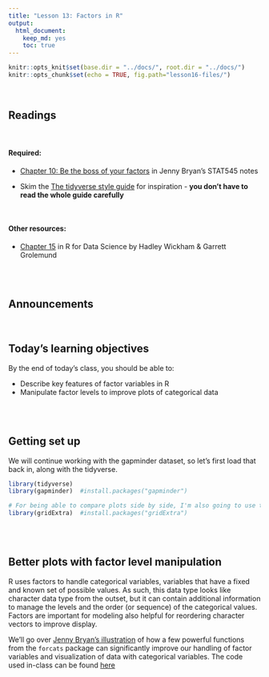```yaml
---
title: "Lesson 13: Factors in R"
output: 
  html_document:
    keep_md: yes 
    toc: true
---
```

  
```r
knitr::opts_knit$set(base.dir = "../docs/", root.dir = "../docs/")
knitr::opts_chunk$set(echo = TRUE, fig.path="lesson16-files/")
```

<br>

## Readings

<br>

#### Required: 

* [Chapter 10: Be the boss of your factors](https://stat545.com/factors-boss.html) in Jenny Bryan's STAT545 notes

* Skim the [The tidyverse style guide](https://style.tidyverse.org/) for inspiration - **you don't have to read the whole guide carefully**


<br>

#### Other resources:

* [Chapter 15](https://r4ds.had.co.nz/factors.html) in R for Data Science by Hadley Wickham & Garrett Grolemund

<br>
<br>

## Announcements


<br>

## Today's learning objectives
By the end of today's class, you should be able to:

* Describe key features of factor variables in R
* Manipulate factor levels to improve plots of categorical data

<br>
<br>

## Getting set up
We will continue working with the gapminder dataset, so let's first load that back in, along with the tidyverse.

```r

library(tidyverse)
library(gapminder)  #install.packages("gapminder")

# For being able to compare plots side by side, I'm also going to use the gridExtra package today
library(gridExtra)  #install.packages("gridExtra")

```

<br>
<br>


## Better plots with factor level manipulation 

R uses factors to handle categorical variables, variables that have a fixed and known set of possible values. As such, this data type looks like character data type from the outset, but it can contain additional information to manage the levels and the order (or sequence) of the categorical values. Factors are important for modeling also helpful for reordering character vectors to improve display. 

We'll go over [Jenny Bryan's illustration](https://stat545.com/factors-boss.html) of how a few powerful functions from the `forcats` package can significantly improve our handling of factor variables and visualization of data with categorical variables. The code used in-class can be found [here](https://github.com/nt246/NTRES6940-data-science/blob/master/misc/factors_in_lecture_code.R)

<br>
<br>
